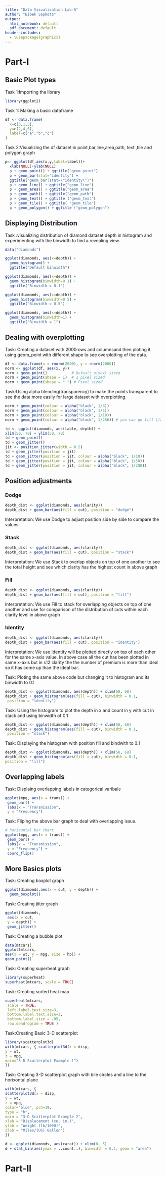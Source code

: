 ```yaml
---
title: "Data Visualisation Lab-5"
author: "Bibek Sapkota"
output:
  html_notebook: default
  pdf_document: default
header-includes:
  - \usepackage{graphicx}
---
```


# Part-I 

## Basic Plot types

Task 1:Importing the library
```r
library(ggplot2)
```


Task 1: Making a basic dataframe 
```r
df <- data.frame(
  x=c(3,1,5),
  y=c(2,4,6),
  label=c("a","b","c")
)
```

Task 2:Visualizing the df dataset in point,bar,line,area,path, text ,tile and polygon graph
```r
p<- ggplot(df,aes(x,y,label=label))+
  xlab(NULL)+ylab(NULL)
  p + geom_point() + ggtitle("geom_point")
  p + geom_bar(stat="identity") +
  ggtitle("geom_bar(stat=\"identity\")")
  p + geom_line() + ggtitle("geom_line")
  p + geom_area() + ggtitle("geom_area")
  p + geom_path() + ggtitle("geom_path")
  p + geom_text() + ggtitle ("geom_text")
  p + geom_tile() + ggtitle( "geom_tile")
  p + geom_polygon() + ggtitle ("geom_polygon")
```

## Displaying Distribution

Task :visualizing distribution of diamond dataset depth in histogram and experimenting with the binwidth to find a revealing view.
```r
data("diamonds")

ggplot(diamonds, aes(x=depth)) + 
  geom_histogram() + 
  ggtitle("Default binwidth")

ggplot(diamonds, aes(x=depth)) + 
  geom_histogram(binwidth=0.1) + 
  ggtitle("Binwidth = 0.1")

ggplot(diamonds, aes(x=depth)) + 
  geom_histogram(binwidth=0.5) + 
  ggtitle("Binwidth = 0.5")

ggplot(diamonds, aes(x=depth)) + 
  geom_histogram(binwidth=1) + 
  ggtitle("Binwidth = 1")

```

## Dealing with overplotting

Task: Creating a dataset with 2000rows and columnsand then ploting it using geom_point with different shape to see overplotting of the data.
```r
df <- data.frame(x = rnorm(2000), y = rnorm(2000)) 
norm <- ggplot(df, aes(x, y))
norm + geom_point()           # Default pixexl sized
norm + geom_point(shape = 1)  # 1 pixel sized
norm + geom_point(shape = ".") # Pixel sized
```

Task:Using alpha blending(transparency) to make the points transparent to see the data more easily for large dataset with overplotting.
```r
norm + geom_point(colour = alpha("black", 1/3))
norm + geom_point(colour = alpha("black", 1/5))
norm + geom_point(colour = alpha("black", 1/10))
norm + geom_point(colour = alpha("black", 1/256)) # you can go till 1/256 transparency which result in clear graph
```


```r
td <- ggplot(diamonds, aes(table, depth)) +
xlim(50, 70) + ylim(50, 70)
td + geom_point()
td + geom_jitter()
jit <- position_jitter(width = 0.5)
td + geom_jitter(position = jit)
td + geom_jitter(position = jit, colour = alpha("black", 1/10))
td + geom_jitter(position = jit, colour = alpha("black", 1/50))
td + geom_jitter(position = jit, colour = alpha("black", 1/200))
```

## Position adjustments

### Dodge
```r
depth_dist <- ggplot(diamonds, aes(clarity))
depth_dist + geom_bar(aes(fill = cut), position = "dodge")
```
Interpretation: We use Dodge to adjust position side by side to compare the values

### Stack
```r
depth_dist <- ggplot(diamonds, aes(clarity))
depth_dist + geom_bar(aes(fill = cut), position = "stack")
```
Interpretation: We use Stack to  overlap objects on top of one another to see the total height and see which clarity has the highest count in above graph

### Fill
```r
depth_dist <- ggplot(diamonds, aes(clarity)) 
depth_dist + geom_bar(aes(fill = cut), position = "fill")
```
Interpretation: We use Fill to stack for overlapping objects on top of one another and use for comparison of the distribution of cuts within each clarity level in above graph 

### Identity

```r
depth_dist <- ggplot(diamonds, aes(clarity))
depth_dist + geom_bar(aes(fill = cut), position = "identity")
```
Interpretation: We use Identity will be plotted directly on top of each other for the same x-axis value. In above case all the cut has been plotted in same x-axis but in s12 clarity the the number of premium is more than ideal so it has come up than the ideal bar.

Task: Ploting the same above code but changing it to histogram and its binwidth to 0.1
```r
depth_dist <- ggplot(diamonds, aes(depth)) + xlim(58, 68)
depth_dist + geom_histogram(aes(fill = cut), binwidth = 0.1,
 position = "identity")
```

Task: Using the histogram to plot the depth in x and count in y with cut in stack and using binwidth of 0.1
```r
depth_dist <- ggplot(diamonds, aes(depth)) + xlim(58, 68)
depth_dist + geom_histogram(aes(fill = cut), binwidth = 0.1,
 position = "stack")
```

Task: Displaying the histogram with position fill and bindwith to 0.1
```r
depth_dist <- ggplot(diamonds, aes(depth)) + xlim(58, 68)
depth_dist + geom_histogram(aes(fill = cut), binwidth = 0.1,
position = "fill")
```

## Overlapping labels

Task: Displaing overlapping labels in categorical varibale
```r
ggplot(mpg, aes(x = trans)) +
 geom_bar() +
 labs(x = "Transmission",
 y = "Frequency")

```

Task: Fliping the above bar graph to deal with overlapping issue.
```r
# horizontal bar chart
ggplot(mpg, aes(x = trans)) +
 geom_bar() +
 labs(x = "Transmission",
 y = "Frequency") +
 coord_flip()
```

## More Basics plots

Task: Creating boxplot graph
```r
ggplot(diamonds,aes(x = cut, y = depth)) +
  geom_boxplot() 
```

Task: Creating jitter graph
```r
ggplot(diamonds,
 aes(x = cut,
 y = depth)) +
 geom_jitter()
```

Task: Creating a bubble plot
```r
data(mtcars)
ggplot(mtcars,
aes(x = wt, y = mpg, size = hp)) +
geom_point()
```

Task: Creating superheat graph
```r
library(superheat)
superheat(mtcars, scale = TRUE)
```

Task: Creating sorted heat map
```r
superheat(mtcars,
 scale = TRUE,
 left.label.text.size=3,
 bottom.label.text.size=3,
 bottom.label.size = .05,
 row.dendrogram = TRUE )
```

Task:Creating Basic 3-D scatterplot
```r
library(scatterplot3d)
with(mtcars, { scatterplot3d(x = disp,
y = wt,
z = mpg,
main="3-D Scatterplot Example 1")
})
```

Task: Creating 3-D scatterplot graph with blie circles and a line to the horixontal plane
```r
with(mtcars, {
scatterplot3d(x = disp,
y = wt,
z = mpg,
color="blue", pch=19,
type = "h",
main = "3-D Scatterplot Example 2",
xlab = "Displacement (cu. in.)",
ylab = "Weight (lb/1000)",
zlab = "Miles/(US) Gallon")
})
```

```r
d <- ggplot(diamonds, aes(carat)) + xlim(0, 3)
d + stat_bin(aes(ymax = ..count..), binwidth = 0.1, geom = "area")
```

# Part-II

\begin{enumerate}
\item First thing
\item Second thing
\begin{itemize}
\item A sub-thing
\item Another sub-thing
\end{itemize}
\item Third thing
\end{enumerate}


\begin{itemize}
\item[-] First thing
\item[+] Second thing
\begin{itemize}
\item[Fish] A sub-thing
\item[Plants] Another sub-thing
\end{itemize}
\item[Q] Third thing
\end{itemize}


\documentclass{article}
\title{My First Report}
\author{Add your name in}
\begin{document}
\maketitle
<<echo=FALSE>>=
library (ggplot2)
qplot(carat, data = diamonds, geom = "density", fill = color)
@
hello, world!
\end{document}


